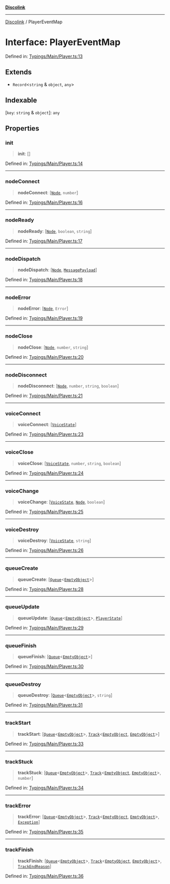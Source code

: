 [**Discolink**](../README.md)

***

[Discolink](../globals.md) / PlayerEventMap

# Interface: PlayerEventMap

Defined in: [Typings/Main/Player.ts:13](https://github.com/Archayu/discolink/blob/ddfd70ea55cc6996bf3567765f64fb3824cd3f79/src/Typings/Main/Player.ts#L13)

## Extends

- `Record`\<`string` & `object`, `any`\>

## Indexable

\[`key`: `string` & `object`\]: `any`

## Properties

### init

> **init**: \[\]

Defined in: [Typings/Main/Player.ts:14](https://github.com/Archayu/discolink/blob/ddfd70ea55cc6996bf3567765f64fb3824cd3f79/src/Typings/Main/Player.ts#L14)

***

### nodeConnect

> **nodeConnect**: \[[`Node`](../classes/Node.md), `number`\]

Defined in: [Typings/Main/Player.ts:16](https://github.com/Archayu/discolink/blob/ddfd70ea55cc6996bf3567765f64fb3824cd3f79/src/Typings/Main/Player.ts#L16)

***

### nodeReady

> **nodeReady**: \[[`Node`](../classes/Node.md), `boolean`, `string`\]

Defined in: [Typings/Main/Player.ts:17](https://github.com/Archayu/discolink/blob/ddfd70ea55cc6996bf3567765f64fb3824cd3f79/src/Typings/Main/Player.ts#L17)

***

### nodeDispatch

> **nodeDispatch**: \[[`Node`](../classes/Node.md), [`MessagePayload`](../type-aliases/MessagePayload.md)\]

Defined in: [Typings/Main/Player.ts:18](https://github.com/Archayu/discolink/blob/ddfd70ea55cc6996bf3567765f64fb3824cd3f79/src/Typings/Main/Player.ts#L18)

***

### nodeError

> **nodeError**: \[[`Node`](../classes/Node.md), `Error`\]

Defined in: [Typings/Main/Player.ts:19](https://github.com/Archayu/discolink/blob/ddfd70ea55cc6996bf3567765f64fb3824cd3f79/src/Typings/Main/Player.ts#L19)

***

### nodeClose

> **nodeClose**: \[[`Node`](../classes/Node.md), `number`, `string`\]

Defined in: [Typings/Main/Player.ts:20](https://github.com/Archayu/discolink/blob/ddfd70ea55cc6996bf3567765f64fb3824cd3f79/src/Typings/Main/Player.ts#L20)

***

### nodeDisconnect

> **nodeDisconnect**: \[[`Node`](../classes/Node.md), `number`, `string`, `boolean`\]

Defined in: [Typings/Main/Player.ts:21](https://github.com/Archayu/discolink/blob/ddfd70ea55cc6996bf3567765f64fb3824cd3f79/src/Typings/Main/Player.ts#L21)

***

### voiceConnect

> **voiceConnect**: \[[`VoiceState`](../classes/VoiceState.md)\]

Defined in: [Typings/Main/Player.ts:23](https://github.com/Archayu/discolink/blob/ddfd70ea55cc6996bf3567765f64fb3824cd3f79/src/Typings/Main/Player.ts#L23)

***

### voiceClose

> **voiceClose**: \[[`VoiceState`](../classes/VoiceState.md), `number`, `string`, `boolean`\]

Defined in: [Typings/Main/Player.ts:24](https://github.com/Archayu/discolink/blob/ddfd70ea55cc6996bf3567765f64fb3824cd3f79/src/Typings/Main/Player.ts#L24)

***

### voiceChange

> **voiceChange**: \[[`VoiceState`](../classes/VoiceState.md), [`Node`](../classes/Node.md), `boolean`\]

Defined in: [Typings/Main/Player.ts:25](https://github.com/Archayu/discolink/blob/ddfd70ea55cc6996bf3567765f64fb3824cd3f79/src/Typings/Main/Player.ts#L25)

***

### voiceDestroy

> **voiceDestroy**: \[[`VoiceState`](../classes/VoiceState.md), `string`\]

Defined in: [Typings/Main/Player.ts:26](https://github.com/Archayu/discolink/blob/ddfd70ea55cc6996bf3567765f64fb3824cd3f79/src/Typings/Main/Player.ts#L26)

***

### queueCreate

> **queueCreate**: \[[`Queue`](../classes/Queue.md)\<[`EmptyObject`](../type-aliases/EmptyObject.md)\>\]

Defined in: [Typings/Main/Player.ts:28](https://github.com/Archayu/discolink/blob/ddfd70ea55cc6996bf3567765f64fb3824cd3f79/src/Typings/Main/Player.ts#L28)

***

### queueUpdate

> **queueUpdate**: \[[`Queue`](../classes/Queue.md)\<[`EmptyObject`](../type-aliases/EmptyObject.md)\>, [`PlayerState`](PlayerState.md)\]

Defined in: [Typings/Main/Player.ts:29](https://github.com/Archayu/discolink/blob/ddfd70ea55cc6996bf3567765f64fb3824cd3f79/src/Typings/Main/Player.ts#L29)

***

### queueFinish

> **queueFinish**: \[[`Queue`](../classes/Queue.md)\<[`EmptyObject`](../type-aliases/EmptyObject.md)\>\]

Defined in: [Typings/Main/Player.ts:30](https://github.com/Archayu/discolink/blob/ddfd70ea55cc6996bf3567765f64fb3824cd3f79/src/Typings/Main/Player.ts#L30)

***

### queueDestroy

> **queueDestroy**: \[[`Queue`](../classes/Queue.md)\<[`EmptyObject`](../type-aliases/EmptyObject.md)\>, `string`\]

Defined in: [Typings/Main/Player.ts:31](https://github.com/Archayu/discolink/blob/ddfd70ea55cc6996bf3567765f64fb3824cd3f79/src/Typings/Main/Player.ts#L31)

***

### trackStart

> **trackStart**: \[[`Queue`](../classes/Queue.md)\<[`EmptyObject`](../type-aliases/EmptyObject.md)\>, [`Track`](../classes/Track.md)\<[`EmptyObject`](../type-aliases/EmptyObject.md), [`EmptyObject`](../type-aliases/EmptyObject.md)\>\]

Defined in: [Typings/Main/Player.ts:33](https://github.com/Archayu/discolink/blob/ddfd70ea55cc6996bf3567765f64fb3824cd3f79/src/Typings/Main/Player.ts#L33)

***

### trackStuck

> **trackStuck**: \[[`Queue`](../classes/Queue.md)\<[`EmptyObject`](../type-aliases/EmptyObject.md)\>, [`Track`](../classes/Track.md)\<[`EmptyObject`](../type-aliases/EmptyObject.md), [`EmptyObject`](../type-aliases/EmptyObject.md)\>, `number`\]

Defined in: [Typings/Main/Player.ts:34](https://github.com/Archayu/discolink/blob/ddfd70ea55cc6996bf3567765f64fb3824cd3f79/src/Typings/Main/Player.ts#L34)

***

### trackError

> **trackError**: \[[`Queue`](../classes/Queue.md)\<[`EmptyObject`](../type-aliases/EmptyObject.md)\>, [`Track`](../classes/Track.md)\<[`EmptyObject`](../type-aliases/EmptyObject.md), [`EmptyObject`](../type-aliases/EmptyObject.md)\>, [`Exception`](Exception.md)\]

Defined in: [Typings/Main/Player.ts:35](https://github.com/Archayu/discolink/blob/ddfd70ea55cc6996bf3567765f64fb3824cd3f79/src/Typings/Main/Player.ts#L35)

***

### trackFinish

> **trackFinish**: \[[`Queue`](../classes/Queue.md)\<[`EmptyObject`](../type-aliases/EmptyObject.md)\>, [`Track`](../classes/Track.md)\<[`EmptyObject`](../type-aliases/EmptyObject.md), [`EmptyObject`](../type-aliases/EmptyObject.md)\>, [`TrackEndReason`](../enumerations/TrackEndReason.md)\]

Defined in: [Typings/Main/Player.ts:36](https://github.com/Archayu/discolink/blob/ddfd70ea55cc6996bf3567765f64fb3824cd3f79/src/Typings/Main/Player.ts#L36)
